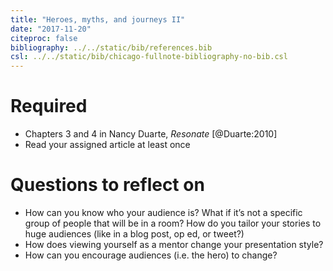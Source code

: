 ```yaml
---
title: "Heroes, myths, and journeys II"
date: "2017-11-20"
citeproc: false
bibliography: ../../static/bib/references.bib
csl: ../../static/bib/chicago-fullnote-bibliography-no-bib.csl
---
```


# Required

- Chapters 3 and 4 in Nancy Duarte, *Resonate* [@Duarte:2010]
- Read your assigned article at least once


# Questions to reflect on

-	How can you know who your audience is? What if it's not a specific group of people that will be in a room? How do you tailor your stories to huge audiences (like in a blog post, op ed, or tweet?)
- How does viewing yourself as a mentor change your presentation style?
- How can you encourage audiences (i.e. the hero) to change?
